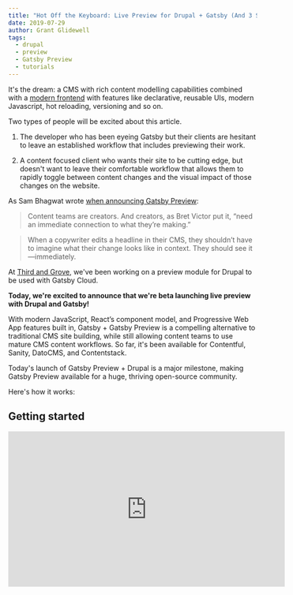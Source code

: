 ```yaml
---
title: "Hot Off the Keyboard: Live Preview for Drupal + Gatsby (And 3 Steps to Get Started)"
date: 2019-07-29
author: Grant Glidewell
tags:
  - drupal
  - preview
  - Gatsby Preview
  - tutorials
---
```


It's the dream: a CMS with rich content modelling capabilities combined with a [modern frontend](/blog/2018-10-11-rise-of-modern-web-development/) with features like declarative, reusable UIs, modern Javascript, hot reloading, versioning and so on.

Two types of people will be excited about this article.

1. The developer who has been eyeing Gatsby but their clients are hesitant to leave an established workflow that includes previewing their work.

2. A content focused client who wants their site to be cutting edge, but doesn't want to leave their comfortable workflow that allows them to rapidly toggle between content changes and the visual impact of those changes on the website.

As Sam Bhagwat wrote [when announcing Gatsby Preview](/blog/2018-07-17-announcing-gatsby-preview/):

> Content teams are creators. And creators, as Bret Victor put it, “need an immediate connection to what they’re making.”

> When a copywriter edits a headline in their CMS, they shouldn’t have to imagine what their change looks like in context. They should see it—immediately.

At [Third and Grove](https://www.thirdandgrove.com/), we've been working on a preview module for Drupal to be used with Gatsby Cloud.

**Today, we're excited to announce that we're beta launching live preview with Drupal and Gatsby!**

With modern JavaScript, React’s component model, and Progressive Web App features built in, Gatsby + Gatsby Preview is a compelling alternative to traditional CMS site building, while still allowing content teams to use mature CMS content workflows. So far, it's been available for Contentful, Sanity, DatoCMS, and Contentstack.

Today's launch of Gatsby Preview + Drupal is a major milestone, making Gatsby Preview available for a huge, thriving open-source community.

Here's how it works:

## Getting started

<iframe
  width="560"
  height="315"
  src="https://www.youtube.com/embed/H72PY3wNMcI"
  frameBorder="0"
  allow="accelerometer; autoplay; encrypted-media; gyroscope; picture-in-picture"
  allowFullScreen
  title="Youtube video: Drupal Gatsby Preview setup walkthrough"
/>

### Step 1: Sign Up for Gatsby Preview Beta

You will need to sign up for a Gatsby cloud preview beta account, so this is a meta beta. You can sign up for a [Gatsby cloud preview 14 day trial here](https://www.gatsbyjs.com/preview/?_ga=2.156650491.1704520703.1561474285-32798346.1550767689) and get more information on the [Gatsby blog](/blog/2019-03-22-introducing-gatsby-preview-beta/).

### Step 2: Turn on the Preview Flag in Gatsby Preview

The gatsby source plugin is available on [npm under the package name `gatsby-source-drupal-preview`](https://www.npmjs.com/package/gatsby-source-drupal-preview). Setup is exactly the same as the Drupal source plugin, however, you now have a `preview` flag to turn on in the options object:

```javascript:title=gatsby-config.js
module.exports = {
  plugins: [
    {
      resolve: `gatsby-source-drupal-preview`,
      options: {
        baseUrl: `...`,
        preview: true,
      },
    },
  ],
}
```

Once that flag is turned on, the Gatsby plugin will listen for changes at a specific URL. In your Gatsby Cloud instance you'll need to copy the preview URL to your clipboard. Once you have that, the Gatsby side is set up to receive updates.

### Step 3: Enable JSON API in Drupal

Let’s make our transition in to Drupal. First things first, enable the JSON API in your Drupal instance. Then get the Gatsby Preview module at [this link on drupal.org](https://www.drupal.org/project/gatsby).

Install the module and enable it on your Drupal instance. Configuring the Drupal module is straightforward: under ‘Configuration > System’, you should now have the option for ‘Gatsby Live Preview Settings’. The URL you copied earlier from your Gatsby Cloud instance can be pasted into the ‘Gatsby Preview Server URL’ field in Drupal and saved.

Now you're all set up to use Preview! Make a change to your content, press Save, and watch as Gatsby updates before Drupal even notifies you that your changes have been saved.

![Gatsby and Drupal integration demo with content reloading](./gatsby-drupal.gif)

You can see above how fast this feedback loop is -- and we're working on making it even faster (keystroke-by-keystroke!)

## Conclusion

As you're testing out Gatsby Preview + Drupal and using it for company or client projects, please [let the Gatsby team know](https://www.gatsbyjs.com/contact-us/) if you experience any issues.

Drupal-based agencies and companies who want to improve client outcomes, site performance, and UI/UX, while modernizing their engineering stack and increasing engineering team satisfaction have a powerful new tool in their toolkit.

We're excited to see what comes next!

Got questions? Direct them to the [Drupal Gatsby Preview Umbrella issue in GitHub](https://github.com/gatsbyjs/gatsby/issues/14933) or the [Drupal module](https://www.drupal.org/project/gatsby) for Gatsby Live Preview.
